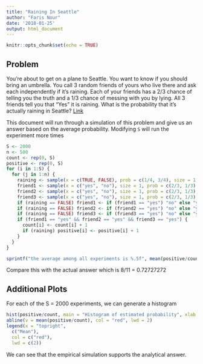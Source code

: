 ```yaml
---
title: "Raining In Seattle"
author: "Faris Nour"
date: '2018-01-25'
output: html_document
---
```


```r
knitr::opts_chunk$set(echo = TRUE)
```

## Problem

You're about to get on a plane to Seattle. You want to know if you should bring an umbrella. You call 3 random friends of yours who live there and ask each independently if it's raining. Each of your friends has a 2/3 chance of telling you the truth and a 1/3 chance of messing with you by lying. All 3 friends tell you that "Yes" it is raining. What is the probability that it's actually raining in Seattle? [Link](https://goo.gl/ndJ5oJ)

This document will run through a simulation of this problem and give us an answer based on the average probability. Modifying `S` will run the experiment more times

```r
S <- 2000
n <- 500
count <- rep(0, S)
positive <- rep(0, S)
for (i in 1:S) {
  for (j in 1:n) {
    raining <- sample(x = c(TRUE, FALSE), prob = c(1/4, 3/4), size = 1)
    friend1 <- sample(x = c("yes", "no"), size = 1, prob = c(2/3, 1/3), replace = TRUE)
    friend2 <- sample(x = c("yes", "no"), size = 1, prob = c(2/3, 1/3), replace = TRUE)
    friend3 <- sample(x = c("yes", "no"), size = 1, prob = c(2/3, 1/3), replace = TRUE)
    if (raining == FALSE) friend1 <- if (friend1 == "yes") "no" else "yes"
    if (raining == FALSE) friend2 <- if (friend2 == "yes") "no" else "yes"
    if (raining == FALSE) friend3 <- if (friend3 == "yes") "no" else "yes"
    if (friend1 == "yes" && friend2 == "yes" && friend3 == "yes") {
      count[i] <- count[i] + 1
      if (raining) positive[i] <- positive[i] + 1
    }
  }
}

sprintf("the average among all experiments is %.5f", mean(positive/count))

```
Compare this with the actual answer which is 8/11 = 0.72727272


## Additional Plots

For each of the S = 2000 experiments, we can generate a histogram 

```r
hist(positive/count, main = "Histogram of estimated probability", xlab = "Estimated Probability with n=500")
abline(v = mean(positive/count), col = "red", lwd = 2)
legend(x = "topright",
  c("Mean"),
  col = c("red"),
  lwd = c(2))
```

We can see that the empirical simulation supports the analytical answer.

